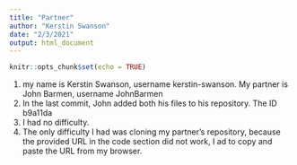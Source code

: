 ```yaml
---
title: "Partner"
author: "Kerstin Swanson"
date: "2/3/2021"
output: html_document
---
```


```r
knitr::opts_chunk$set(echo = TRUE)
```

 
1. my name is Kerstin Swanson, username kerstin-swanson. My partner is John Barmen, username JohnBarmen
2. In the last commit, John added both his files to his repository. The ID b9a11da
3. I had no difficulty.
4. The only difficulty I had was cloning my partner's repository, because the provided URL in the code section did not work, I ad to copy and paste the URL from my browser.